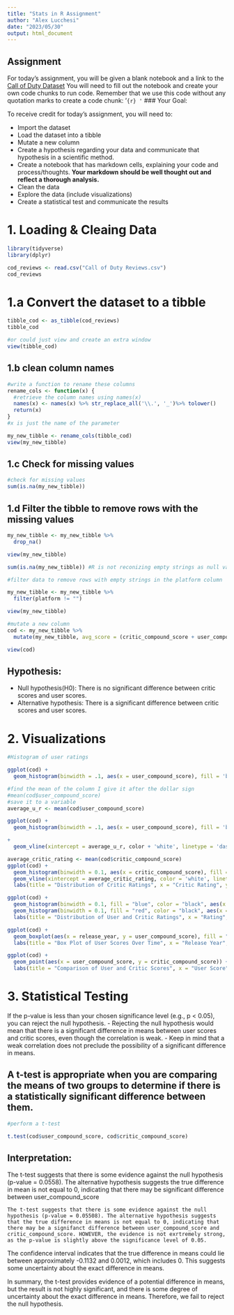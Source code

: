 ```yaml
---
title: "Stats in R Assignment"
author: "Alex Lucchesi"
date: "2023/05/30"
output: html_document
---
```


## Assignment

For today's assignment, you will be given a blank notebook and a link to the [Call of Duty Dataset](https://www.kaggle.com/datasets/beridzeg45/call-of-duty-reviews) You will need to fill out the notebook and create your own code chunks to run code. Remember that we use this code without any quotation marks to create a code chunk: '`{r} '` \### Your Goal:

To receive credit for today's assignment, you will need to:

-   Import the dataset
-   Load the dataset into a tibble
-   Mutate a new column
-   Create a hypothesis regarding your data and communicate that hypothesis in a scientific method.
-   Create a notebook that has markdown cells, explaining your code and process/thoughts. **Your markdown should be well thought out and reflect a thorough analysis.**
-   Clean the data
-   Explore the data (include visualizations)
-   Create a statistical test and communicate the results

# 1. Loading & Cleaing Data

```r
library(tidyverse)
library(dplyr)
```

```r
cod_reviews <- read.csv("Call of Duty Reviews.csv")
cod_reviews
```

# 1.a Convert the dataset to a tibble

```r
tibble_cod <- as_tibble(cod_reviews)
tibble_cod
```

```r
#or could just view and create an extra window
view(tibble_cod)
```

## 1.b clean column names

```r
#write a function to rename these columns
rename_cols <- function(x) {
  #retrieve the column names using names(x)
  names(x) <- names(x) %>% str_replace_all('\\.', '_')%>% tolower()
  return(x)
}
#x is just the name of the parameter
```

```r
my_new_tibble <- rename_cols(tibble_cod)
view(my_new_tibble)
```

## 1.c Check for missing values

```r
#check for missing values
sum(is.na(my_new_tibble))
```

## 1.d Filter the tibble to remove rows with the missing values

```r
my_new_tibble <- my_new_tibble %>% 
  drop_na()

view(my_new_tibble)
```

```r
sum(is.na(my_new_tibble)) #R is not reconizing empty strings as null values
```

```r
#filter data to remove rows with empty strings in the platform column

my_new_tibble <- my_new_tibble %>%
  filter(platform != "")

view(my_new_tibble)
```

```r
#mutate a new column
cod <- my_new_tibble %>%
  mutate(my_new_tibble, avg_score = (critic_compound_score + user_compound_score) / 2)

view(cod)
```

## Hypothesis:

-   Null hypothesis(H0): There is no significant difference between critic scores and user scores.
-   Alternative hypothesis: There is a significant difference between critic scores and user scores.

# 2. Visualizations

```r
#Histogram of user ratings

ggplot(cod) +
  geom_histogram(binwidth = .1, aes(x = user_compound_score), fill = 'blue', color = 'black')
```

```r
#find the mean of the column I give it after the dollar sign
#mean(cod$user_compound_score)
#save it to a variable
average_u_r <- mean(cod$user_compound_score)

ggplot(cod) +
  geom_histogram(binwidth = .1, aes(x = user_compound_score), fill = 'blue', color = 'black')

+
  geom_vline(xintercept = average_u_r, color + 'white', linetype = 'dashed') + labs(title = 'distribution of user ratings', x = 'user rating', y = 'frequency')
```

```r
average_critic_rating <- mean(cod$critic_compound_score)
ggplot(cod) +
  geom_histogram(binwidth = 0.1, aes(x = critic_compound_score), fill = "red", color = "black") +
  geom_vline(xintercept = average_critic_rating, color = 'white', linetype = 'dashed') +
  labs(title = "Distribution of Critic Ratings", x = "Critic Rating", y = "Frequency")
```

```r
ggplot(cod) +
  geom_histogram(binwidth = 0.1, fill = "blue", color = "black", aes(x = user_compound_score), alpha = 0.7) +
  geom_histogram(binwidth = 0.1, fill = "red", color = "black", aes(x = critic_compound_score), alpha = 0.7) +
  labs(title = "Distribution of User and Critic Ratings", x = "Rating", y = "Frequency")
```

```r
ggplot(cod) +
  geom_boxplot(aes(x = release_year, y = user_compound_score), fill = "blue") +
  labs(title = "Box Plot of User Scores Over Time", x = "Release Year", y = "User Score")
```

```r
ggplot(cod) +
  geom_point(aes(x = user_compound_score, y = critic_compound_score)) +
  labs(title = "Comparison of User and Critic Scores", x = "User Score", y = "Critic Score")
```

# 3. Statistical Testing

If the p-value is less than your chosen significance level (e.g., p \< 0.05), you can reject the null hypothesis. - Rejecting the null hypothesis would mean that there is a significant difference in means between user scores and critic scores, even though the correlation is weak. - Keep in mind that a weak correlation does not preclude the possibility of a significant difference in means.

## A t-test is appropriate when you are comparing the means of two groups to determine if there is a statistically significant difference between them.

```r
#perform a t-test

t.test(cod$user_compound_score, cod$critic_compound_score)
```

## Interpretation:

The t-test suggests that there is some evidence against the null hypothesis (p-value = 0.0558). The alternative hypothesis suggests the true difference in mean is not equal to 0, indicating that there may be significant difference between user_compound_score

```         
The t-test suggests that there is some evidence against the null hypothesis (p-value = 0.05508). The alternative hypothesis suggests that the true difference in means is not equal to 0, indicating that there may be a signifanct difference between user_compound_score and critic_compound_score. HOWEVER, the evidence is not exrtremely strong, as the p-value is slightly above the significance level of 0.05.
```

The confidence interval indicates that the true difference in means could lie between approximately -0.1132 and 0.0012, which includes 0. This suggests some uncertainty about the exact difference in means.

In summary, the t-test provides evidence of a potential difference in means, but the result is not highly significant, and there is some degree of uncertainty about the exact difference in means. Therefore, we fail to reject the null hypothesis.
